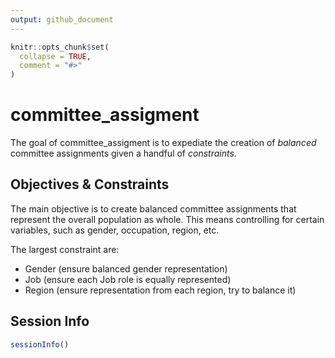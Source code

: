 ```yaml
---
output: github_document
---
```


<!-- README.md is generated from README.Rmd. Please edit that file -->

```r
knitr::opts_chunk$set(
  collapse = TRUE,
  comment = "#>"
)
```

# committee_assigment

<!-- badges: start -->
<!-- badges: end -->

The goal of committee_assigment is to expediate the creation of *balanced* committee assignments given a handful of *constraints*.

## Objectives & Constraints

The main objective is to create balanced committee assignments that represent the 
overall population as whole.  This means controlling for certain variables, such as 
gender, occupation, region, etc.

The largest constraint are:

* Gender (ensure balanced gender representation)
* Job (ensure each Job role is equally represented)
* Region (ensure representation from each region, try to balance it)


## Session Info
```r
sessionInfo()
```

